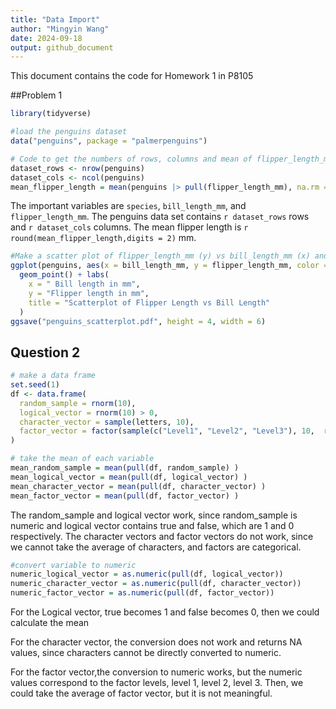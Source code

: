 ```yaml
---
title: "Data Import"
author: "Mingyin Wang"
date: 2024-09-18
output: github_document
---
```


This document contains the code for Homework 1 in P8105

##Problem 1

```r
library(tidyverse)
```


```r
#load the penguins dataset
data("penguins", package = "palmerpenguins")
```


```r
# Code to get the numbers of rows, columns and mean of flipper_length_mm column
dataset_rows <- nrow(penguins)
dataset_cols <- ncol(penguins)
mean_flipper_length = mean(penguins |> pull(flipper_length_mm), na.rm = TRUE) 
```

The important variables are `species`, `bill_length_mm`, and `flipper_length_mm`. 
The penguins data set contains `r dataset_rows` rows and `r dataset_cols` columns. 
The mean flipper length is `r round(mean_flipper_length,digits = 2)` mm.


```r
#Make a scatter plot of flipper_length_mm (y) vs bill_length_mm (x) and save it
ggplot(penguins, aes(x = bill_length_mm, y = flipper_length_mm, color = species)) + 
  geom_point() + labs(
    x = " Bill length in mm", 
    y = "Flipper length in mm", 
    title = "Scatterplot of Flipper Length vs Bill Length"
  )
ggsave("penguins_scatterplot.pdf", height = 4, width = 6)
```


## Question 2
```r
# make a data frame
set.seed(1)  
df <- data.frame(
  random_sample = rnorm(10), 
  logical_vector = rnorm(10) > 0,
  character_vector = sample(letters, 10),
  factor_vector = factor(sample(c("Level1", "Level2", "Level3"), 10,  replace = TRUE))  
)

```

```r
# take the mean of each variable
mean_random_sample = mean(pull(df, random_sample) )
mean_logical_vector = mean(pull(df, logical_vector) )
mean_character_vector = mean(pull(df, character_vector) )
mean_factor_vector = mean(pull(df, factor_vector) )
```
The random_sample and logical vector work, since random_sample is numeric and logical vector contains true and false, which are 1 and 0 respectively. The character vectors and factor vectors do not work, since we cannot take the average of characters, and factors are categorical.

```r
#convert variable to numeric
numeric_logical_vector = as.numeric(pull(df, logical_vector))
numeric_character_vector = as.numeric(pull(df, character_vector))
numeric_factor_vector = as.numeric(pull(df, factor_vector))
```
For the Logical vector, true becomes 1 and false becomes 0, then we could calculate the mean

For the character vector, the conversion does not work and returns NA values, since characters cannot be directly converted to numeric.

For the factor vector,the conversion to numeric works, but the numeric values correspond to the factor levels, level 1, level 2, level 3. Then, we could take the average of factor vector, but it is not meaningful. 







